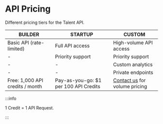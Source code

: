 ---
---

# API Pricing

Different pricing tiers for the Talent API.

| BUILDER                         | STARTUP                               | CUSTOM                                                             |
| ------------------------------- | ------------------------------------- | ------------------------------------------------------------------ |
| Basic API (rate-limited)        | Full API access                       | High-volume API access                                             |
| \-                              | Priority support                      | Priority support                                                   |
| \-                              | -                                     | Custom analytics                                                   |
| \-                              | -                                     | Private endpoints                                                  |
| Free: 1,000 API credits / month | Pay-as-you-go: $1 per 100 API Credits | [Contact us](mailto:contact@talentprotocol.com) for volume pricing |

:::info

1 Credit = 1 API Request.

:::
